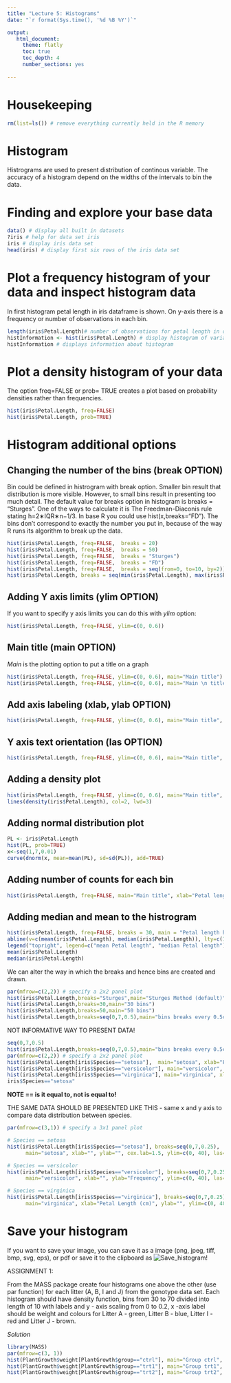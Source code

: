 ```yaml
---
title: "Lecture 5: Histograms"
date: "`r format(Sys.time(), '%d %B %Y')`"

output:
   html_document:
     theme: flatly
     toc: true
     toc_depth: 4
     number_sections: yes
     
---
```

# Housekeeping
```r
rm(list=ls()) # remove everything currently held in the R memory
```

# Histogram

Histrograms are used to present distribution of continous variable. The accuracy of a histogram depend on the widths of the intervals to bin the data.

# Finding and explore your base data

```r
data() # display all built in datasets
?iris # help for data set iris
iris # display iris data set
head(iris) # display first six rows of the iris data set
```


# Plot a frequency histogram of your data and inspect histogram data

In first histogram petal length in iris dataframe is shown. On y-axis there is a frequency or number of observations in each bin.
```r
length(iris$Petal.Length)# number of observations for petal length in data set iris
histInformation <- hist(iris$Petal.Length) # display histogram of variable Petal.Length from iris data set
histInformation # displays information about histogram
```

# Plot a density histogram of your data

The option freq=FALSE or prob= TRUE creates a plot based on probability densities rather than frequencies. 

```r
hist(iris$Petal.Length, freq=FALSE) 
hist(iris$Petal.Length, prob=TRUE)
```
# Histogram additional options

## Changing the number of the bins (break OPTION)

Bin could be defined in histrogram with break option. Smaller bin result that distribution is more visible. However, to small bins result in presenting too much detail. The default value for breaks option in histogram is breaks = "Sturges". One of the ways to calculate it is The Freedman-Diaconis rule stating h=2∗IQR∗n−1/3. In base R you could use hist(x,breaks="FD"). The bins don’t correspond to exactly the number you put in, because of the way R runs its algorithm to break up the data.
```r
hist(iris$Petal.Length, freq=FALSE,  breaks = 20)
hist(iris$Petal.Length, freq=FALSE,  breaks = 50)
hist(iris$Petal.Length, freq=FALSE,  breaks = "Sturges")
hist(iris$Petal.Length, freq=FALSE,  breaks = "FD")
hist(iris$Petal.Length, freq=FALSE,  breaks = seq(from=0, to=10, by=2))
hist(iris$Petal.Length, breaks = seq(min(iris$Petal.Length), max(iris$Petal.Length), length.out = 11)) # exact 10 bins - remember number of bins is n+1
```




## Adding Y axis limits (ylim OPTION)

If you want to specify y axis limits you can do this with *ylim* option:

```r
hist(iris$Petal.Length, freq=FALSE, ylim=c(0, 0.6))
```

## Main title (main OPTION)

*Main* is the plotting option to put a title on a graph

```r
hist(iris$Petal.Length, freq=FALSE, ylim=c(0, 0.6), main="Main title") # in one line
hist(iris$Petal.Length, freq=FALSE, ylim=c(0, 0.6), main="Main \n title") # in two lines
```

## Add axis labeling (xlab, ylab OPTION)
```r
hist(iris$Petal.Length, freq=FALSE, ylim=c(0, 0.6), main="Main title", xlab="Petal length \n (cm)", ylab="Density")
```

## Y axis text orientation (las OPTION)

```r
hist(iris$Petal.Length, freq=FALSE, ylim=c(0, 0.6), main="Main title", xlab="Petal length \n (cm)", ylab="Density", las=1)
```

## Adding a density plot

```r
hist(iris$Petal.Length, freq=FALSE, ylim=c(0, 0.6), main="Main title", xlab="Petal length \n (cm)", ylab="Density", las=1)
lines(density(iris$Petal.Length), col=2, lwd=3)
```
## Adding normal distribution plot

```r
PL <- iris$Petal.Length
hist(PL, prob=TRUE)
x<-seq(1,7,0.01) 
curve(dnorm(x, mean=mean(PL), sd=sd(PL)), add=TRUE)
```

## Adding number of counts for each bin

```r
hist(iris$Petal.Length, freq=FALSE, main="Main title", xlab="Petal length \n (cm)", ylab="Density", las=1, labels=TRUE, ylim=c(0, 0.6))

```


## Adding median and mean to the histrogram

```r
hist(iris$Petal.Length, freq=FALSE, breaks = 30, main = "Petal length histogram", xlab ="Petal length \n (cm)", ylim=c(0, 0.8), las=1, col="grey")
abline(v=c(mean(iris$Petal.Length), median(iris$Petal.Length)), lty=c(1,3), lwd =2) # lty = 1 (solid line), lty = 2 (dashed line), lty = 3 (dotted line)
legend("topright", legend=c("mean Petal length", "median Petal length"), lty=c(1,3), lwd =2)
mean(iris$Petal.Length)
median(iris$Petal.Length)
```


We can alter the way in which the breaks and hence bins are created and drawn. 


```r
par(mfrow=c(2,2)) # specify a 2x2 panel plot
hist(iris$Petal.Length,breaks="Sturges",main="Sturges Method (default)")
hist(iris$Petal.Length,breaks=30,main="30 bins")
hist(iris$Petal.Length,breaks=50,main="50 bins")
hist(iris$Petal.Length,breaks=seq(0,7,0.5),main="bins breaks every 0.5cm")
```


NOT INFORMATIVE WAY TO PRESENT DATA!

```r
seq(0,7,0.5)
hist(iris$Petal.Length,breaks=seq(0,7,0.5),main="bins breaks every 0.5cm")
par(mfrow=c(2,2)) # specify a 2x2 panel plot
hist(iris$Petal.Length[iris$Species=="setosa"],  main="setosa", xlab="Petal Length (cm)", ylab="Frequency")
hist(iris$Petal.Length[iris$Species=="versicolor"], main="versicolor", xlab="Petal Length (cm)", ylab="Frequency")
hist(iris$Petal.Length[iris$Species=="virginica"], main="virginica", xlab="Petal Length (cm)", ylab="Frequency")
iris$Species=="setosa"
```

**NOTE == is it equal to, not is equal to!**


THE SAME DATA SHOULD BE PRESENTED LIKE THIS - same x and y axis to compare data distribution between species.

```r
par(mfrow=c(3,1)) # specify a 3x1 panel plot

# Species == setosa
hist(iris$Petal.Length[iris$Species=="setosa"], breaks=seq(0,7,0.25),
      main="setosa", xlab="", ylab="", cex.lab=1.5, ylim=c(0, 40), las=1, col="lightgrey")

# Species == versicolor
hist(iris$Petal.Length[iris$Species=="versicolor"], breaks=seq(0,7,0.25),
      main="versicolor", xlab="", ylab="Frequency", ylim=c(0, 40), las=1, cex.lab=1.5, col="lightgrey")

# Species == virginica
hist(iris$Petal.Length[iris$Species=="virginica"], breaks=seq(0,7,0.25),
      main="virginica", xlab="Petal Length (cm)", ylab="", ylim=c(0, 40), las=1, cex.lab=1.5, col="lightgrey")


```


# Save your histogram

If you want to save your image, you can save it as a image (png, jpeg, tiff, bmp, svg, eps), or pdf or save it to the clipboard as 
![Save_histogram!](/Users/alendzidic/Documents/PROJECTS/R_lectures/L5/save_histogram.jpg)





ASSIGNMENT 1:

From the MASS package create four histograms one above the other (use par function) for each litter (A, B, I and J) from the genotype data set.
Each histogram should have density function, bins from 30 to 70 divided into length of 10 with labels and y - axis scaling from 0 to 0.2, x -axis label should be weight and colours for Litter A - green, Litter B - blue, Litter I - red and Litter J - brown.

*Solution*
```r
library(MASS)
par(mfrow=c(3, 1))
hist(PlantGrowth$weight[PlantGrowth$group=="ctrl"], main="Group ctrl", freq=FALSE, breaks=seq(3,7,1),  labels=TRUE, ylim=c(0, 1), xlab="Weight",col="gray")
hist(PlantGrowth$weight[PlantGrowth$group=="trt1"], main="Group trt1", freq=FALSE, breaks=seq(3,7,1),  labels=TRUE, ylim=c(0, 1), xlab="Weight",col="gray")
hist(PlantGrowth$weight[PlantGrowth$group=="trt2"], main="Group trt2", freq=FALSE, breaks=seq(3,7,1),  labels=TRUE, ylim=c(0, 1), xlab="Weight",col="gray")
```





